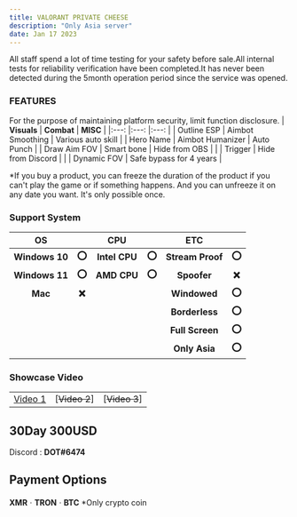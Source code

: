 ```yaml
---
title: VALORANT PRIVATE CHEESE
description: "Only Asia server"
date: Jan 17 2023
---
```

All staff spend a lot of time testing for your safety before sale.All internal tests for reliability verification have been completed.It has never been detected during the 5month operation period since the service was opened.
### FEATURES
For the purpose of maintaining platform security, limit function disclosure.
| **Visuals** 	| **Combat** 	| **MISC** 	|
|:---:	|:---:	|:---:	|
| Outline ESP 	| Aimbot Smoothing 	| Various auto skill 	|
| Hero Name 	| Aimbot Humanizer 	| Auto Punch 	|
| Draw Aim FOV 	| Smart bone 	| Hide from OBS 	|
|  	| Trigger 	| Hide from Discord 	|
|  	| Dynamic FOV 	| Safe bypass for 4 years 	|

*If you buy a product, you can freeze the duration of the product if you can't play the game or if something happens. And you can unfreeze it on any date you want. It's only possible once.
### Support System
| **OS** 	|  	| **CPU** 	|  	| **ETC** 	|  	|
|:---:	|:---:	|:---:	|:---:	|:---:	|:---:	|
| **Windows 10** 	| **⭕** 	| **Intel CPU** 	| **⭕** 	| **Stream Proof** 	| **⭕** 	|
| **Windows 11** 	| **⭕** 	| **AMD CPU** 	| **⭕** |  	**Spoofer**     | **❌** 	|
| **Mac** 	| **❌** 	|  	|  	| **Windowed** 	| **⭕**	|
|  	|  	|  	|  	| **Borderless** 	| **⭕**	|
|  	|  	|  	|  	| **Full Screen** 	| **⭕**	|
|  	|  	|  	|  	| **Only Asia** 	| **⭕**	|
### Showcase Video 
|  	|  	|  	|
|:---:	|:---:	|:---:	|
| [Video 1](https://youtu.be/gSrNpgZsnvg) 	| [~~Video 2~~] 	| [~~Video 3~~] 	|
## 30Day 300USD
Discord : **DOT#6474**
## Payment Options
**XMR**ㆍ**TRON**ㆍ**BTC** 	*Only crypto coin